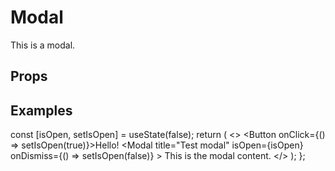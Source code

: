
<Meta title="Components/Modal" component={Modal} />

# Modal

This is a modal.

## Props

<ArgsTable of={Modal} />

## Examples

  const [isOpen, setIsOpen] = useState(false);
  return (
    <>
      <Button onClick={() => setIsOpen(true)}>Hello!</Button>
      <Modal
        title="Test modal"
        isOpen={isOpen}
        onDismiss={() => setIsOpen(false)}
      >
        This is the modal content.
      </Modal>
    </>
  );
};

<Canvas>
  <Story name="Default">
    <ModalTrigger />
  </Story>
</Canvas>
